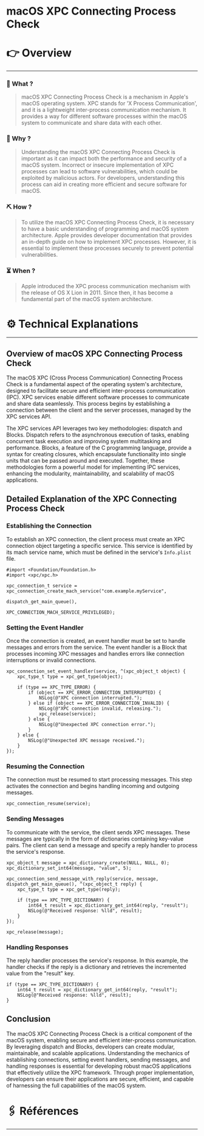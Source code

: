 # macOS XPC Connecting Process Check


# 👉 Overview

---

### 👀 What ?

> macOS XPC Connecting Process Check is a mechanism in Apple's macOS operating system. XPC stands for 'X Process Communication', and it is a lightweight inter-process communication mechanism. It provides a way for different software processes within the macOS system to communicate and share data with each other.
> 

### 🧐 Why ?

> Understanding the macOS XPC Connecting Process Check is important as it can impact both the performance and security of a macOS system. Incorrect or insecure implementation of XPC processes can lead to software vulnerabilities, which could be exploited by malicious actors. For developers, understanding this process can aid in creating more efficient and secure software for macOS.
> 

### ⛏️ How ?

> To utilize the macOS XPC Connecting Process Check, it is necessary to have a basic understanding of programming and macOS system architecture. Apple provides developer documentation that provides an in-depth guide on how to implement XPC processes. However, it is essential to implement these processes securely to prevent potential vulnerabilities.
> 

### ⏳ When ?

> Apple introduced the XPC process communication mechanism with the release of OS X Lion in 2011. Since then, it has become a fundamental part of the macOS system architecture.
> 

# ⚙️ Technical Explanations

---

## Overview of macOS XPC Connecting Process Check

The macOS XPC (Cross Process Communication) Connecting Process Check is a fundamental aspect of the operating system's architecture, designed to facilitate secure and efficient inter-process communication (IPC). XPC services enable different software processes to communicate and share data seamlessly. This process begins by establishing a connection between the client and the server processes, managed by the XPC services API.

The XPC services API leverages two key methodologies: dispatch and Blocks. Dispatch refers to the asynchronous execution of tasks, enabling concurrent task execution and improving system multitasking and performance. Blocks, a feature of the C programming language, provide a syntax for creating closures, which encapsulate functionality into single units that can be passed around and executed. Together, these methodologies form a powerful model for implementing IPC services, enhancing the modularity, maintainability, and scalability of macOS applications.

## Detailed Explanation of the XPC Connecting Process Check

### Establishing the Connection

To establish an XPC connection, the client process must create an XPC connection object targeting a specific service. This service is identified by its mach service name, which must be defined in the service's `Info.plist` file.

```
#import <Foundation/Foundation.h>
#import <xpc/xpc.h>

xpc_connection_t service = xpc_connection_create_mach_service("com.example.myService",
                                                              dispatch_get_main_queue(),
                                                              XPC_CONNECTION_MACH_SERVICE_PRIVILEGED);

```

### Setting the Event Handler

Once the connection is created, an event handler must be set to handle messages and errors from the service. The event handler is a Block that processes incoming XPC messages and handles errors like connection interruptions or invalid connections.

```
xpc_connection_set_event_handler(service, ^(xpc_object_t object) {
    xpc_type_t type = xpc_get_type(object);

    if (type == XPC_TYPE_ERROR) {
        if (object == XPC_ERROR_CONNECTION_INTERRUPTED) {
            NSLog(@"XPC connection interrupted.");
        } else if (object == XPC_ERROR_CONNECTION_INVALID) {
            NSLog(@"XPC connection invalid, releasing.");
            xpc_release(service);
        } else {
            NSLog(@"Unexpected XPC connection error.");
        }
    } else {
        NSLog(@"Unexpected XPC message received.");
    }
});

```

### Resuming the Connection

The connection must be resumed to start processing messages. This step activates the connection and begins handling incoming and outgoing messages.

```
xpc_connection_resume(service);

```

### Sending Messages

To communicate with the service, the client sends XPC messages. These messages are typically in the form of dictionaries containing key-value pairs. The client can send a message and specify a reply handler to process the service's response.

```
xpc_object_t message = xpc_dictionary_create(NULL, NULL, 0);
xpc_dictionary_set_int64(message, "value", 5);

xpc_connection_send_message_with_reply(service, message, dispatch_get_main_queue(), ^(xpc_object_t reply) {
    xpc_type_t type = xpc_get_type(reply);

    if (type == XPC_TYPE_DICTIONARY) {
        int64_t result = xpc_dictionary_get_int64(reply, "result");
        NSLog(@"Received response: %lld", result);
    }
});

xpc_release(message);

```

### Handling Responses

The reply handler processes the service's response. In this example, the handler checks if the reply is a dictionary and retrieves the incremented value from the "result" key.

```
if (type == XPC_TYPE_DICTIONARY) {
    int64_t result = xpc_dictionary_get_int64(reply, "result");
    NSLog(@"Received response: %lld", result);
}

```

## Conclusion

The macOS XPC Connecting Process Check is a critical component of the macOS system, enabling secure and efficient inter-process communication. By leveraging dispatch and Blocks, developers can create modular, maintainable, and scalable applications. Understanding the mechanics of establishing connections, setting event handlers, sending messages, and handling responses is essential for developing robust macOS applications that effectively utilize the XPC framework. Through proper implementation, developers can ensure their applications are secure, efficient, and capable of harnessing the full capabilities of the macOS system.

# 🖇️ Références

---